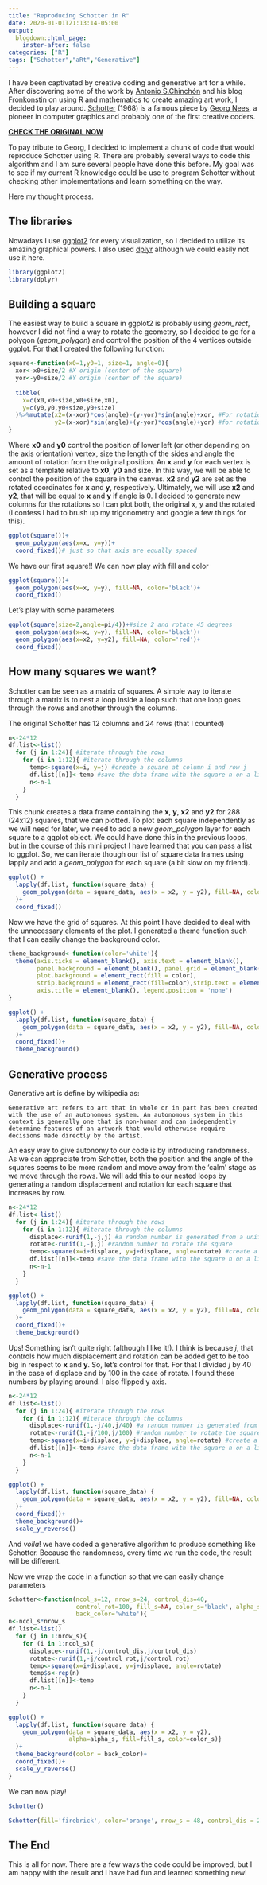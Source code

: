 ```yaml
---
title: "Reproducing Schotter in R"
date: 2020-01-01T21:13:14-05:00
output: 
  blogdown::html_page:
    inster-after: false
categories: ["R"]
tags: ["Schotter","aRt","Generative"]
---
```


I have been captivated by creative coding and generative art for a while. After discovering some of the work by [Antonio S.Chinchón](https://twitter.com/aschinchon) and his blog [Fronkonstin](https://fronkonstin.com/) on using R and mathematics to create amazing art work, I decided to play around. [Schotter](http://www.medienkunstnetz.de/works/schotter/) (1968) is a famous piece by [Georg Nees](https://en.wikipedia.org/wiki/Georg_Nees), a pioneer in computer graphics and probably one of the first creative coders. 

[**CHECK THE ORIGINAL NOW**](http://www.medienkunstnetz.de/works/schotter/)

To pay tribute to Georg, I decided to implement a chunk of code that would reproduce Schotter using R. There are probably several ways to code this algorithm and I am sure several people have done this before. My goal was to see if my current R knowledge could be use to program Schotter without checking other implementations and learn something on the way.

Here my thought process.

## The libraries

Nowadays I use [ggplot2](https://ggplot2.tidyverse.org/) for every visualization, so I decided to utilize its amazing graphical powers. I also used [dplyr](https://dplyr.tidyverse.org/) although we could easily not use it here.

```r
library(ggplot2)
library(dplyr)
```

## Building a square

The easiest way to build a square in ggplot2 is probably using *geom_rect*, however I did not find a way to rotate the geometry, so I decided to go for a polygon (*geom_polygon*) and control the position of the 4 vertices outside ggplot. For that I created the following function:

```r
square<-function(x0=1,y0=1, size=1, angle=0){
  xor<-x0+size/2 #X origin (center of the square)
  yor<-y0+size/2 #Y origin (center of the square)
  
  tibble(
    x=c(x0,x0+size,x0+size,x0),
    y=c(y0,y0,y0+size,y0+size)
  )%>%mutate(x2=(x-xor)*cos(angle)-(y-yor)*sin(angle)+xor, #For rotation
             y2=(x-xor)*sin(angle)+(y-yor)*cos(angle)+yor) #for rotation
}
```

Where **x0** and **y0** control the position of lower left (or other depending on the axis orientation) vertex, size the length of the sides and angle the amount of rotation from the original position. An **x** and **y** for each vertex is set as a template relative to **x0**, **y0** and size. In this way, we will be able to control the position of the square in the canvas. **x2** and **y2** are set as the rotated coordinates for **x** and **y**, respectively. Ultimately, we will use **x2** and **y2**, that will be equal to **x** and **y** if angle is 0. I decided to generate new columns for the rotations so I can plot both, the original x, y and the rotated (I confess I had to brush up my trigonometry and google a few things for this).

```r
ggplot(square())+
  geom_polygon(aes(x=x, y=y))+
  coord_fixed()# just so that axis are equally spaced
```

We have our first square!! We can now play with fill and color

```r
ggplot(square())+
  geom_polygon(aes(x=x, y=y), fill=NA, color='black')+
  coord_fixed()
```

Let's play with some parameters

```r
ggplot(square(size=2,angle=pi/4))+#size 2 and rotate 45 degrees
  geom_polygon(aes(x=x, y=y), fill=NA, color='black')+
  geom_polygon(aes(x=x2, y=y2), fill=NA, color='red')+
  coord_fixed()
```

## How many squares we want?

Schotter can be seen as a matrix of squares. A simple way to iterate through a matrix is to nest a loop inside a loop such that one loop goes through the rows and another through the columns. 

The original Schotter has 12 columns and 24 rows (that I counted)

```r
n<-24*12
df.list<-list()
  for (j in 1:24){ #iterate through the rows
    for (i in 1:12){ #iterate through the columns
      temp<-square(x=i, y=j) #create a square at column i and row j
      df.list[[n]]<-temp #save the data frame with the square n on a list
      n<-n-1
    }
  }
```

This chunk creates a data frame containing the **x**, **y**, **x2** and **y2** for 288 (24x12) squares, that we can plotted. To plot each square independently as we will need for later, we need to add a new *geom_polygon* layer for each square to a ggplot object. We could have done this in the previous loops, but in the course of this mini project I have learned that you can pass a list to ggplot. So, we can iterate though our list of square data frames using lapply and add a *geom_polygon* for each square (a bit slow on my friend).

```r
ggplot() + 
  lapply(df.list, function(square_data) {
    geom_polygon(data = square_data, aes(x = x2, y = y2), fill=NA, color='black')}
  )+
  coord_fixed()
```

Now we have the grid of squares. At this point I have decided to deal with the unnecessary elements of the plot. I generated a theme function such that I can easily change the background color.

```r
theme_background<-function(color='white'){
  theme(axis.ticks = element_blank(), axis.text = element_blank(),
        panel.background = element_blank(), panel.grid = element_blank(),
        plot.background = element_rect(fill = color),
        strip.background = element_rect(fill=color),strip.text = element_blank(),
        axis.title = element_blank(), legend.position = 'none')
}

ggplot() + 
  lapply(df.list, function(square_data) {
    geom_polygon(data = square_data, aes(x = x2, y = y2), fill=NA, color='black')}
  )+
  coord_fixed()+
  theme_background()
```

## Generative process

Generative art is define by wikipedia as:

    Generative art refers to art that in whole or in part has been created with the use of an autonomous system. An autonomous system in this context is generally one that is non-human and can independently determine features of an artwork that would otherwise require decisions made directly by the artist. 

An easy way to give autonomy to our code is by introducing randomness. As we can appreciate from Schotter, both the position and the angle of the squares seems to be more random and move away from the 'calm' stage as we move through the rows. We will add this to our nested loops by generating a random displacement and rotation for each square that increases by row.

```r
n<-24*12
df.list<-list()
  for (j in 1:24){ #iterate through the rows
    for (i in 1:12){ #iterate through the columns
      displace<-runif(1,-j,j) #a random number is generated from a uniform distribution with min=-j and max=j
      rotate<-runif(1,-j,j) #random number to rotate the square
      temp<-square(x=i+displace, y=j+displace, angle=rotate) #create a square at column i and row j displaced by displace
      df.list[[n]]<-temp #save the data frame with the square n on a list
      n<-n-1
    }
  }

ggplot() + 
  lapply(df.list, function(square_data) {
    geom_polygon(data = square_data, aes(x = x2, y = y2), fill=NA, color='black')}
  )+
  coord_fixed()+
  theme_background()
```

Ups! Something isn't quite right (although I like it!). I think is because *j*, that controls how much displacement and rotation can be added get to be too big in respect to **x** and **y**. So, let's control for that. For that I divided *j* by 40 in the case of displace and by 100 in the case of rotate. I found these numbers by playing around. I also flipped y axis.

```r
n<-24*12
df.list<-list()
  for (j in 1:24){ #iterate through the rows
    for (i in 1:12){ #iterate through the columns
      displace<-runif(1,-j/40,j/40) #a random number is generated from a uniform distribution with min=-j and max=j
      rotate<-runif(1,-j/100,j/100) #random number to rotate the square
      temp<-square(x=i+displace, y=j+displace, angle=rotate) #create a square at column i and row j displaced by displace
      df.list[[n]]<-temp #save the data frame with the square n on a list
      n<-n-1
    }
  }

ggplot() + 
  lapply(df.list, function(square_data) {
    geom_polygon(data = square_data, aes(x = x2, y = y2), fill=NA, color='black')}
  )+
  coord_fixed()+
  theme_background()+
  scale_y_reverse()
```

And *voila*! we have coded a generative algorithm to produce something like Schotter. Because the randomness, every time we run the code, the result will be different.

Now we wrap the code in a function so that we can easily change parameters

```r
Schotter<-function(ncol_s=12, nrow_s=24, control_dis=40, 
                   control_rot=100, fill_s=NA, color_s='black', alpha_s=0.2, 
                   back_color='white'){
n<-ncol_s*nrow_s
df.list<-list()
  for (j in 1:nrow_s){
    for (i in 1:ncol_s){
      displace<-runif(1,-j/control_dis,j/control_dis)
      rotate<-runif(1,-j/control_rot,j/control_rot)
      temp<-square(x=i+displace, y=j+displace, angle=rotate)
      temp$s<-rep(n)
      df.list[[n]]<-temp
      n<-n-1
    }
  }

ggplot() + 
  lapply(df.list, function(square_data) {
    geom_polygon(data = square_data, aes(x = x2, y = y2),
                 alpha=alpha_s, fill=fill_s, color=color_s)}
  )+
  theme_background(color = back_color)+
  coord_fixed()+
  scale_y_reverse()
}  
```

We can now play!

```r
Schotter()
```

```r
Schotter(fill='firebrick', color='orange', nrow_s = 48, control_dis = 20)
```

## The End

This is all for now. There are a few ways the code could be improved, but I am happy with the result and I have had fun and learned something new!
